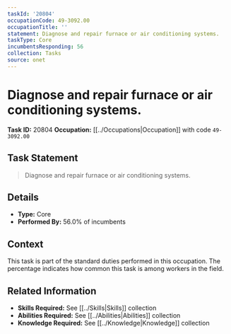 ```yaml
---
taskId: '20804'
occupationCode: 49-3092.00
occupationTitle: ''
statement: Diagnose and repair furnace or air conditioning systems.
taskType: Core
incumbentsResponding: 56
collection: Tasks
source: onet
---
```

# Diagnose and repair furnace or air conditioning systems.

**Task ID:** 20804
**Occupation:** [[../Occupations|Occupation]] with code `49-3092.00`

## Task Statement

> Diagnose and repair furnace or air conditioning systems.

## Details

- **Type:** Core
- **Performed By:** 56.0% of incumbents

## Context

This task is part of the standard duties performed in this occupation. The percentage indicates how common this task is among workers in the field.

## Related Information

- **Skills Required:** See [[../Skills|Skills]] collection
- **Abilities Required:** See [[../Abilities|Abilities]] collection
- **Knowledge Required:** See [[../Knowledge|Knowledge]] collection
